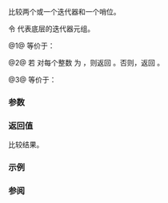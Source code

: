 {{title|1=operator==,&lt;=&gt;{{small|(ranges::cartesian_product_view::''iterator'')}}}}
{{cpp/ranges/cartesian_product_view/navbar}}

{{dcl begin}}
{{dcl|num=1|since=c++23|1=
friend constexpr bool operator==( const /*iterator*/&amp; x, const /*iterator*/&amp; y )
    requires std::equality_comparable&lt;ranges::iterator_t&lt;/*maybe-const*/&lt;Const, First&gt;&gt;&gt;;
}}
{{dcl|num=2|since=c++23|1=
friend constexpr bool operator==( const /*iterator*/&amp; x, std::default_sentinel_t );
}}
{{dcl|num=2|since=c++23|1=
friend constexpr auto operator&lt;=&gt;( const /*iterator*/&amp; x, const /*iterator*/&amp; y )
    requires /*all-random-access*/&lt;Const, First, Vs...&gt;;
}}
{{dcl end}}

比较两个{{rlp|/|迭代器}}或一个迭代器和一个哨位。

令 {{rlpi|/#数据成员|current_}} 代表底层的迭代器元组。

@1@ 等价于：{{c|1=return x.current_ == y.current_;}}

@2@ 若 {{c|1=std::get&lt;i&gt;(x.current_) == ranges::end(std::get&lt;i&gt;(x.parent_-&gt;bases_))}} 对每个整数 {{c|0 ≤ i ≤ sizeof...(Vs)}} 为 {{c|true}}，则返回 {{c|true}}。否则，返回 {{c|false}}。

@3@ 等价于：{{c|1=return x.current_ &lt;=&gt; y.current_;}}

{{cpp/hidden friend|{{tt|std::ranges::cartesian_product_view::''iterator''&lt;Const&gt;}}|plural=yes}}

{{cpp/note synthesized eq}}

===参数===
{{par begin}}
{{par|x, y|要比较的迭代器或哨位}}
{{par end}}

===返回值===
比较结果。

===示例===
{{example}}

===参阅===
{{dsc begin}}
{{dsc inc|cpp/ranges/adaptor/sentinel/dsc operator cmp|cartesian_product_view}}
{{dsc end}}

{{langlinks|de|en|es|ja|ru}}